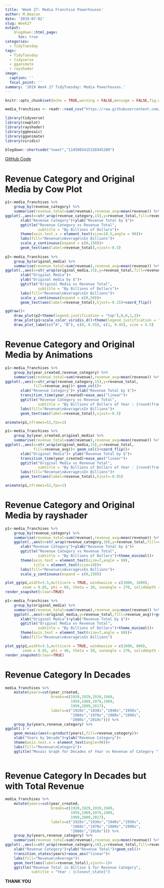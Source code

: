 ```yaml
---
title: 'Week 27: Media Franchise Powerhouses'
author: M.Amalan
date: '2019-07-02'
slug: Week27
output: 
    blogdown::html_page:
      toc: true
categories:
  - TidyTuesday
tags:
  - TidyTuesday
  - tidyverse
  - gganimate
  - rayshader
image:
  caption: ''
  focal_point: ''
summary: '2019 Week 27 TidyTuesday: Media Powerhouses.'   
---
```


```r
knitr::opts_chunk$set(echo = TRUE,warning = FALSE,message = FALSE,fig.width = 12,fig.height = 9)
```

```r
media_franchises <- readr::read_csv("https://raw.githubusercontent.com/rfordatascience/tidytuesday/master/data/2019/2019-07-02/media_franchises.csv")

library(tidyverse)
library(cowplot)
library(rayshader)
library(ggmosaic)
library(gganimate)
library(viridis)
```

```r
blogdown::shortcode("tweet","1145985415326945280")
```

[GitHub Code](https://github.com/Amalan-ConStat/TidyTuesday/tree/master/2019/Week27)

# Revenue Category and Original Media by Cow Plot

```r
p1<-media_franchises %>%
    group_by(revenue_category) %>%
    summarise(revenue_total=sum(revenue),revenue_avg=mean(revenue)) %>%
ggplot(.,aes(x=str_wrap(revenue_category,15),y=revenue_total,fill=revenue_avg))+geom_col()+
       xlab("Revenue Category")+ylab("Revenue Total by $")+
       ggtitle("Revenue Category vs Revenue Total",
               subtitle = "By Billions of Dollars")+
       theme(axis.text.x = element_text(size=10.5,angle = 90))+
       labs(fill="Revenue\nAverage\nIn Billions")+
       scale_y_continuous(expand = c(0,150))+
       geom_text(aes(label=revenue_total),vjust=-0.5)
  
p2<-media_franchises %>%
    group_by(original_media) %>%
    summarise(revenue_total=sum(revenue),revenue_avg=mean(revenue)) %>%
ggplot(.,aes(x=str_wrap(original_media,15),y=revenue_total,fill=revenue_avg))+geom_col()+
       xlab("Original Media")+
       ylab("Original media by $")+
       ggtitle("Original Media vs Revenue Total",
               subtitle = "By Billions of Dollars")+
       labs(fill="Revenue\nAverage\nIn Billions")+
       scale_y_continuous(expand = c(0,50))+
       geom_text(aes(label=revenue_total),hjust=-0.15)+coord_flip()

ggdraw()+
    draw_plot(p2+theme(legend.justification = "top"),0,0,1,1)+
    draw_plot(p1+scale_color_viridis_d()+theme(legend.justification = "bottom"), 0.45, 0.08, 0.55, 0.55)+
    draw_plot_label(c("A", "B"), c(0, 0.55), c(1, 0.45), size = 5.5)
```

# Revenue Category and Original Media by Animations

```r
p1<-media_franchises %>%
    group_by(year_created,revenue_category) %>%
    summarise(revenue_total=sum(revenue),revenue_avg=mean(revenue)) %>% 
ggplot(.,aes(x=str_wrap(revenue_category,15),y=revenue_total,
             fill=revenue_avg))+ geom_col()+
       xlab("Revenue Category")+ ylab("Revenue Total by $")+
       transition_time(year_created)+ease_aes("linear")+
       ggtitle("Revenue Category vs Revenue Total",
               subtitle = "By Billions of Dollars of Year : {round(frame_time)}")+
       labs(fill="Revenue\nAverage\nIn Billions")+
       geom_text(aes(label=revenue_total),vjust=-0.5)

animate(p1,nframes=52,fps=1)
```

```r
p1<-media_franchises %>%
    group_by(year_created,original_media) %>%
    summarise(revenue_total=sum(revenue),revenue_avg=mean(revenue)) %>% 
ggplot(.,aes(x=str_wrap(original_media,15),y=revenue_total,
             fill=revenue_avg))+ geom_col()+coord_flip()+
       xlab("Original Media")+ ylab("Revenue Total by $")+
       transition_time(year_created)+ease_aes("linear")+
       ggtitle("Original Media vs Revenue Total",
               subtitle = "By Billions of Dollars of Year : {round(frame_time)}")+
       labs(fill="Revenue\nAverage\nIn Billions")+
       geom_text(aes(label=revenue_total),hjust=-0.05)

animate(p1,nframes=52,fps=1)
```

# Revenue Category and Original Media by rayshader


```r
p1<-media_franchises %>%
    group_by(revenue_category) %>%
    summarise(revenue_total=sum(revenue),revenue_avg=mean(revenue)) %>%
    ggplot(.,aes(x=str_wrap(revenue_category,10),y=revenue_total,fill=revenue_avg))+geom_col()+
       xlab("Revenue Category")+ylab("Revenue Total by $")+
       ggtitle("Revenue Category vs Revenue Total",
               subtitle = "By Billions of Dollars")+theme_minimal()+
       theme(axis.text = element_text(size=7,angle = 90),
             title = element_text(size=10))+
       labs(fill="Revenue\nAverage\nIn Billions")+
       scale_y_continuous(expand = c(0,150))

plot_gg(p1,width=3.5,multicore = TRUE, windowsize = c(1000, 1000), 
        zoom = 0.85, phi = 60, theta = 30, sunangle = 270, soliddepth = -60)
render_snapshot(clear=TRUE)
```


```r
p1<-media_franchises %>%
    group_by(original_media) %>%
    summarise(revenue_total=sum(revenue),revenue_avg=mean(revenue)) %>%
    ggplot(.,aes(x=original_media,y=revenue_total,fill=revenue_avg))+geom_col()+
       xlab("Original Media")+ylab("Revenue Total by $")+
       ggtitle("Original Media vs Revenue Total",
               subtitle = "By Billions of Dollars")+theme_minimal()+
       theme(axis.text = element_text(size=7,angle = 90))+
       labs(fill="Revenue\nAverage\nIn Billions")

plot_gg(p1,width=3.5,multicore = TRUE, windowsize = c(1000, 800), 
        zoom = 0.85, phi = 40, theta = 50, sunangle = 270, soliddepth = -30)
render_snapshot(clear=TRUE)
```

# Revenue Category In Decades 

```r
media_franchises %>%
    mutate(years=cut(year_created,
                     breaks=c(1920,1929,1939,1949,
                              1959,1969,1979,1989,
                              1999,2009,2017),
                     labels=c("1920s","1930s","1940s","1950s",
                              "1960s","1970s","1980s","1990s",
                              "2000s","2010s"))) %>%
    group_by(years,revenue_category) %>%
ggplot(.) + 
    geom_mosaic(aes(x=product(years),fill=revenue_category))+
    xlab("Years by Decade")+ylab("Revenue Category")+
    theme(axis.text.x = element_text(angle=90))+
    labs(fill="Revenue\nCategory")+
    ggtitle("Mosaic Graph for Decades of Year vs Revenue of Category ")
    
```

# Revenue Category In Decades but with Total Revenue 

```r
media_franchises %>%
    mutate(years=cut(year_created,
                     breaks=c(1920,1929,1939,1949,
                              1959,1969,1979,1989,
                              1999,2009,2017),
                     labels=c("1920s","1930s","1940s","1950s",
                              "1960s","1970s","1980s","1990s",
                              "2000s","2010s"))) %>%
    group_by(years,revenue_category) %>%
    summarise(revenue_total=sum(revenue),revenue_avg=mean(revenue)) %>%
ggplot(.,aes(x=str_wrap(revenue_category,10),y=revenue_total,fill=revenue_avg))+
    xlab("Revenue Category")+ylab("Revenue Total")+geom_col()+
    transition_states(years)+ease_aes("linear")+
    labs(fill="Revenue\nAverage")+
    geom_text(aes(label=revenue_total),vjust=-1)+
    ggtitle("Revenue Total in Billion $ for Revenue Category",
            subtitle = "Year : {closest_state}")
```


**THANK YOU**
